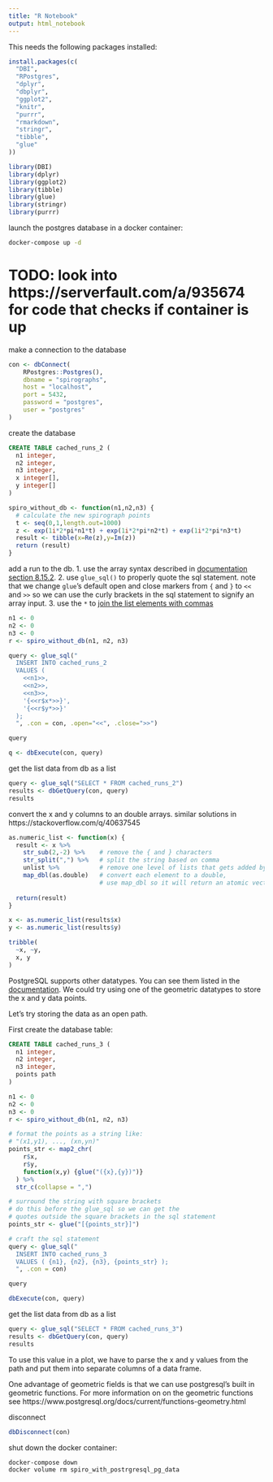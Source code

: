 ```yaml
---
title: "R Notebook"
output: html_notebook
---
```


This needs the following packages installed:
```r
install.packages(c(
  "DBI",
  "RPostgres",
  "dplyr",
  "dbplyr",
  "ggplot2",
  "knitr",
  "purrr",
  "rmarkdown",
  "stringr",
  "tibble",
  "glue"
))
```

```r
library(DBI)
library(dplyr)
library(ggplot2)
library(tibble)
library(glue)
library(stringr)
library(purrr)
```

launch the postgres database in a docker container:
```bash
docker-compose up -d
```

# TODO: look into https://serverfault.com/a/935674 for code that checks if container is up

make a connection to the database
```r
con <- dbConnect(
    RPostgres::Postgres(),
    dbname = "spirographs",
    host = "localhost",
    port = 5432,
    password = "postgres",
    user = "postgres"
)
```

create the database
```sql
CREATE TABLE cached_runs_2 ( 
  n1 integer,
  n2 integer,
  n3 integer,
  x integer[], 
  y integer[]
)
```

```r
spiro_without_db <- function(n1,n2,n3) {
  # calculate the new spirograph points
  t <- seq(0,1,length.out=1000)
  z <- exp(1i*2*pi*n1*t) + exp(1i*2*pi*n2*t) + exp(1i*2*pi*n3*t)
  result <- tibble(x=Re(z),y=Im(z))
  return (result)
}
```

add a run to the db.
1. use the array syntax described in [documentation section 8.15.2](https://www.postgresql.org/docs/current/arrays.html#ARRAYS-INPUT).
2. use `glue_sql()` to properly quote the sql statement. note that we change `glue`'s default open and close markers from `{` and `}` to `<<` and `>>` so we can use the curly brackets in the sql statement to signify an array input.
3. use the `*` to [join the list elements with commas](https://glue.tidyverse.org/reference/glue_sql.html)
```r
n1 <- 0
n2 <- 0
n3 <- 0
r <- spiro_without_db(n1, n2, n3)

query <- glue_sql("
  INSERT INTO cached_runs_2
  VALUES (
    <<n1>>,
    <<n2>>,
    <<n3>>,
    '{<<r$x*>>}',
    '{<<r$y*>>}'
  );
  ", .con = con, .open="<<", .close=">>")

query

q <- dbExecute(con, query)
```

get the list data from db as a list
```r
query <- glue_sql("SELECT * FROM cached_runs_2")
results <- dbGetQuery(con, query)
results
```

convert the x and y columns to an double arrays. similar solutions in https://stackoverflow.com/q/40637545

```r
as.numeric_list <- function(x) {
  result <- x %>%
    str_sub(2,-2) %>%    # remove the { and } characters
    str_split(",") %>%   # split the string based on comma
    unlist %>%           # remove one level of lists that gets added by str_split()
    map_dbl(as.double)   # convert each element to a double,
                         # use map_dbl so it will return an atomic vector of doubles
  
  return(result)
}

x <- as.numeric_list(results$x)
y <- as.numeric_list(results$y)

tribble(
  ~x, ~y,
  x, y
)
```

PostgreSQL supports other datatypes. You can see them listed in the [documentation](https://www.postgresql.org/docs/9.3/datatype-geometric.html). We could try using one of the geometric datatypes to store the x and y data points.

Let's try storing the data as an open path.

First create the database table:
```sql
CREATE TABLE cached_runs_3 (
  n1 integer,
  n2 integer,
  n3 integer,
  points path
)
```

```r
n1 <- 0
n2 <- 0
n3 <- 0
r <- spiro_without_db(n1, n2, n3)

# format the points as a string like:
# "(x1,y1), ..., (xn,yn)"
points_str <- map2_chr(
    r$x, 
    r$y,
    function(x,y) {glue("({x},{y})")}
  ) %>%
  str_c(collapse = ",")

# surround the string with square brackets
# do this before the glue_sql so we can get the
# quotes outside the square brackets in the sql statement
points_str <- glue("[{points_str}]")

# craft the sql statement
query <- glue_sql("
  INSERT INTO cached_runs_3
  VALUES ( {n1}, {n2}, {n3}, {points_str} );
  ", .con = con)

query

dbExecute(con, query)
```

get the list data from db as a list
```r
query <- glue_sql("SELECT * FROM cached_runs_3")
results <- dbGetQuery(con, query)
results
```

To use this value in a plot, we have to parse the x and y values from the path and put them into separate columns of a data frame.

One advantage of geometric fields is that we can use postgresql's built in geometric functions. For more information on on the geometric functions see https://www.postgresql.org/docs/current/functions-geometry.html


disconnect
```r
dbDisconnect(con)
```

shut down the docker container:
```bash
docker-compose down
docker volume rm spiro_with_postrgresql_pg_data
```